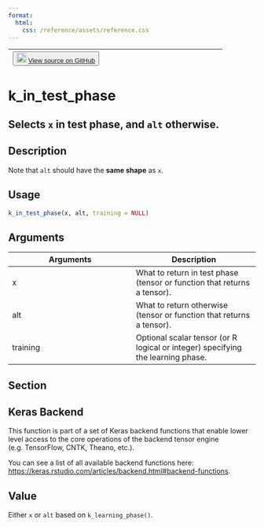 ```yaml
---
format:
  html:
    css: /reference/assets/reference.css
---
```


| <button class="button"> ![](/reference/assets/GitHub-Mark-32px.png){width="20"} [View source on GitHub](https://github.com/rstudio/keras//blob/main/R/backend.R#L1309) </button> |
|:------------------------------:|:--------------------------------------:|

# k_in_test_phase

## Selects `x` in test phase, and `alt` otherwise.

## Description
Note that `alt` should have the **same shape** as `x`. 


## Usage
```r
k_in_test_phase(x, alt, training = NULL) 
```

## Arguments
|Arguments|Description|
|---|---|
| x | What to return in test phase (tensor or function that returns a tensor). |
| alt | What to return otherwise (tensor or function that returns a tensor). |
| training | Optional scalar tensor (or R logical or integer) specifying the learning phase. |


## Section

## Keras Backend

This function is part of a set of Keras backend functions that enable lower level access to the core operations of the backend tensor engine (e.g. TensorFlow, CNTK, Theano, etc.). 

You can see a list of all available backend functions here: [https://keras.rstudio.com/articles/backend.html#backend-functions](https://keras.rstudio.com/articles/backend.html#backend-functions). 

## Value
Either `x` or `alt` based on `k_learning_phase()`. 




